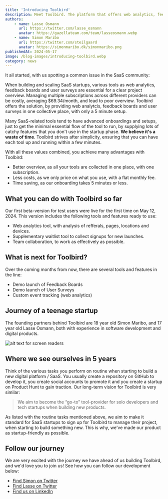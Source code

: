 ```yaml
---
title: 'Introducing Toolbird'
description: Meet Toolbird. The platform that offers web analytics, feedback boards, user surveys and a list of other ready-to-use tools for SaaS startups and developers.
authors:
    - name: Lasse Osmann
      url: https://twitter.com/lasse_osmann
      avatar: https://gazellateam.com/team/lasseosmann.webp
    - name: Simon Maribo
      url: https://twitter.com/steilgaard
      avatar: https://simonmaribo.dk/simonmaribo.png
publishedAt: 2024-05-17
image: /blog-images/introducing-toolbird.webp
category: news
---
```


It all started, with us spotting a common issue in the SaaS community:

When building and scaling SaaS startups, various tools as web analytics, feedback boards and user surveys are essential for a clear project overview. Managing multiple subscriptions across different providers can be costly, averaging $69.34/month, and lead to poor overview. Toolbird offers the solution, by providing web analytcis, feedback boards and user surveys in one collective place, with only a 5 minute setup.

Many SaaS-related tools tend to have advanced onboardings and setups, just to get the minimal essential flow of the tool to run, by supplying lots of catchy features that you don't use in the startup phase. **We believe it's a waste of time**. Toolbird strives after simplicity, ensuring that you can have each tool up and running within a few minutes.

With all these values combined, you achieve many advantages with Toolbird:

-   Better overview, as all your tools are collected in one place, with one subscription.
-   Less costs, as we only price on what you use, with a flat monthly fee.
-   Time saving, as our onboarding takes 5 minutes or less.

## What you can do with Toolbird so far

Our first beta-version for test users were live for the first time on May 12, 2024. This version includes the following tools and features ready to use:

-   Web analytics tool, with analysis of refferals, pages, locations and devices.
-   Supplementary waitlist tool to collect signups for new launches.
-   Team collaboration, to work as effectively as possible.

## What is next for Toolbird?

Over the coming months from now, there are several tools and features in the line:

-   Demo launch of Feedback Boards
-   Demo launch of User Surveys
-   Custom event tracking (web analytics)

## Journey of a teenage startup

The founding partners behind Toolbird are 18 year old Simon Maribo, and 17 year old Lasse Osmann, both with experience in software development and digital products.

![alt text for screen readers](/blog-images/founders.webp 'Text to show on mouseover')

## Where we see ourselves in 5 years

Think of the various tasks you perform on routine when starting to build a new digital platform / SaaS. You usually create a repository on GitHub to develop it, you create social accounts to promote it and you create a startup on Product Hunt to gain traction. Our long-term vision for Toolbird is very similar:

> We aim to become the “go-to” tool-provider for solo developers and tech startups when building new products.

As listed with the routine tasks mentioned above, we aim to make it standard for SaaS startups to sign up for Toolbird to manage their project, when starting to build something new. This is why, we've made our product as startup-friendly as possible.

## Follow our journey

We are very excited with the journey we have ahead of us building Toolbird, and we'd love you to join us! See how you can follow our development below:

-   [Find Simon on Twitter](https://x.com/steilgaard)
-   [Find Lasse on Twitter](https://x.com/lasse_osmann)
-   [Find us on LinkedIn](https://www.linkedin.com/company/toolbird-io/)
